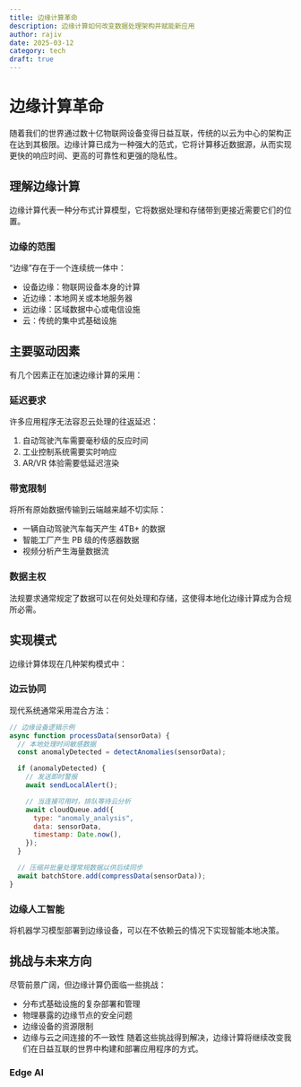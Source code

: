 ```yaml
---
title: 边缘计算革命
description: 边缘计算如何改变数据处理架构并赋能新应用
author: rajiv
date: 2025-03-12
category: tech
draft: true
---
```


# 边缘计算革命

随着我们的世界通过数十亿物联网设备变得日益互联，传统的以云为中心的架构正在达到其极限。边缘计算已成为一种强大的范式，它将计算移近数据源，从而实现更快的响应时间、更高的可靠性和更强的隐私性。

## 理解边缘计算

边缘计算代表一种分布式计算模型，它将数据处理和存储带到更接近需要它们的位置。

### 边缘的范围

“边缘”存在于一个连续统一体中：

- 设备边缘：物联网设备本身的计算
- 近边缘：本地网关或本地服务器
- 远边缘：区域数据中心或电信设施
- 云：传统的集中式基础设施

## 主要驱动因素

有几个因素正在加速边缘计算的采用：

### 延迟要求

许多应用程序无法容忍云处理的往返延迟：

1. 自动驾驶汽车需要毫秒级的反应时间
2. 工业控制系统需要实时响应
3. AR/VR 体验需要低延迟渲染

### 带宽限制

将所有原始数据传输到云端越来越不切实际：

- 一辆自动驾驶汽车每天产生 4TB+ 的数据
- 智能工厂产生 PB 级的传感器数据
- 视频分析产生海量数据流

### 数据主权

法规要求通常规定了数据可以在何处处理和存储，这使得本地化边缘计算成为合规所必需。

## 实现模式

边缘计算体现在几种架构模式中：

### 边云协同

现代系统通常采用混合方法：

```javascript
// 边缘设备逻辑示例
async function processData(sensorData) {
  // 本地处理时间敏感数据
  const anomalyDetected = detectAnomalies(sensorData);

  if (anomalyDetected) {
    // 发送即时警报
    await sendLocalAlert();

    // 当连接可用时，排队等待云分析
    await cloudQueue.add({
      type: "anomaly_analysis",
      data: sensorData,
      timestamp: Date.now(),
    });
  }

  // 压缩并批量处理常规数据以供后续同步
  await batchStore.add(compressData(sensorData));
}
```


### 边缘人工智能
将机器学习模型部署到边缘设备，可以在不依赖云的情况下实现智能本地决策。

## 挑战与未来方向
尽管前景广阔，但边缘计算仍面临一些挑战：

- 分布式基础设施的复杂部署和管理
- 物理暴露的边缘节点的安全问题
- 边缘设备的资源限制
- 边缘与云之间连接的不一致性
随着这些挑战得到解决，边缘计算将继续改变我们在日益互联的世界中构建和部署应用程序的方式。


### Edge AI

<Cards>
  <Card title="Edge Computing Architectures" href="/docs/edge-architectures" />
  <Card title="IoT and Edge Integration" href="/docs/iot-edge" />
</Cards>
